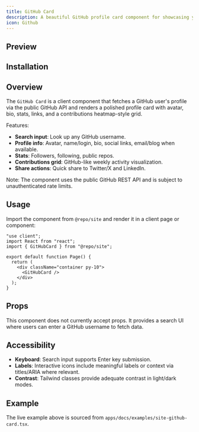 ```yaml
---
title: GitHub Card
description: A beautiful GitHub profile card component for showcasing your GitHub profile.
icon: Github
---
```


## Preview

<Preview path="site-github-card" />

## Installation

<Installer packageName="site-github-card" />

## Overview

The `GitHub Card` is a client component that fetches a GitHub user's profile via the public GitHub API and renders a polished profile card with avatar, bio, stats, links, and a contributions heatmap-style grid.

Features:

- __Search input__: Look up any GitHub username.
- __Profile info__: Avatar, name/login, bio, social links, email/blog when available.
- __Stats__: Followers, following, public repos.
- __Contributions grid__: GitHub-like weekly activity visualization.
- __Share actions__: Quick share to Twitter/X and LinkedIn.

Note: The component uses the public GitHub REST API and is subject to unauthenticated rate limits.

## Usage

Import the component from `@repo/site` and render it in a client page or component:

```tsx
"use client";
import React from "react";
import { GitHubCard } from "@repo/site";

export default function Page() {
  return (
    <div className="container py-10">
      <GitHubCard />
    </div>
  );
}
```

## Props

This component does not currently accept props. It provides a search UI where users can enter a GitHub username to fetch data.

## Accessibility

- __Keyboard__: Search input supports Enter key submission.
- __Labels__: Interactive icons include meaningful labels or context via titles/ARIA where relevant.
- __Contrast__: Tailwind classes provide adequate contrast in light/dark modes.

## Example

The live example above is sourced from `apps/docs/examples/site-github-card.tsx`.